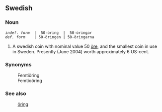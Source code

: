 ==Swedish==
===Noun===

 ''indef. form''  |  50-öring  |  50-öringar
 ''def. form''    | 50-öringen | 50-öringarna

# A swedish coin with nominal value 50 [[öre]], and the smallest coin in use in Sweden. Presently (June 2004) worth approximately 6 US-cent.

===Synonyms===
:Femtiöring
:Femtioöring

===See also===
:[[öring]]